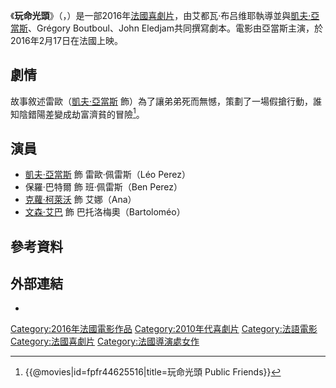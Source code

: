 {{noteTA
|G1=Show
|G2=Movie
}}
{{Distinguish|玩命關頭}}
{{Infobox film
| name           = 玩命光頭
| original_name  = {{lang|fr|''Amis publics''}}
| image          = Amis publics Poster.jpg
| caption        = 電影海報
| director       = 艾都瓦·布吕维耶
| producer       = Elisa Soussan<br>David-Christophe Barrot<br>Nathalie Cohen Smadja
| writer         = [[凱夫·亞當斯|凱夫·亞當斯]]<br>格雷戈里·布特布爾<br>約翰·埃萊賈姆<br>艾都瓦·布吕维耶 
| starring       = 凱夫·亞當斯
| music          =  
| cinematography = Guillaume Schiffman	
| editing        = Nicolas Grendena<br>Antoine Vareille
| studio         = My Family
| distributor    = La Belle Company{{small|（法國）}}<br>原創娛樂{{small|（臺灣）}}
| released       = {{Film date|2016|02|17|法國|2016|11|04|臺灣}}
| runtime        = 98分鐘
| country        = {{FRA}} 
| language       = 法語 
| budget         = $600萬美元
| gross          = $570萬美元<ref>{{Cite web |url=http://www.jpbox-office.com/fichfilm.php?id=15611 |title=存档副本 |accessdate=2016-10-21 |archive-date=2016-08-06 |archive-url=https://web.archive.org/web/20160806003719/http://jpbox-office.com/fichfilm.php?id=15611 |dead-url=no }}</ref>
| cn_name        = 抢劫梦想终成真
| hk_name        = 
| tw_name        = 玩命光頭
}}
《'''玩命光頭'''》（{{lang-fr|'''''Amis publics'''''}}，{{lang-en|'''''Public Friends'''''}}）是一部2016年[[法國|法國]][[喜劇片|喜劇片]]，由艾都瓦·布吕维耶執導並與[[凱夫·亞當斯|凱夫·亞當斯]]、Grégory Boutboul、John Eledjam共同撰寫劇本。電影由亞當斯主演，於2016年2月17日在法國上映。

== 劇情 ==
故事敘述雷歐（[[凱夫·亞當斯|凱夫·亞當斯]] 飾）為了讓弟弟死而無憾，策劃了一場假搶行動，誰知陰錯陽差變成劫富濟貧的冒險<ref>{{@movies|id=fpfr44625516|title=玩命光頭 Public Friends}}<!-- 2016-10-21 accessdate --></ref>。

== 演員 ==
* [[凱夫·亞當斯|凱夫·亞當斯]] 飾 雷歐·佩雷斯（Léo Perez）
* 保羅·巴特爾 飾 班·佩雷斯（Ben Perez）
* [[克蘿·柯萊沃|克蘿·柯萊沃]] 飾 艾娜（Ana）
* [[文森·艾巴|文森·艾巴]] 飾 巴托洛梅奧（Bartoloméo）

== 參考資料 ==
{{Reflist|30em}}

== 外部連結 ==
* {{IMDb title|4625516|Amis publics}}

{{DEFAULTSORT:Amis publics}}
[[Category:2016年法國電影作品|Category:2016年法國電影作品]]
[[Category:2010年代喜劇片|Category:2010年代喜劇片]]
[[Category:法語電影|Category:法語電影]]
[[Category:法國喜劇片|Category:法國喜劇片]]
[[Category:法國導演處女作|Category:法國導演處女作]]
